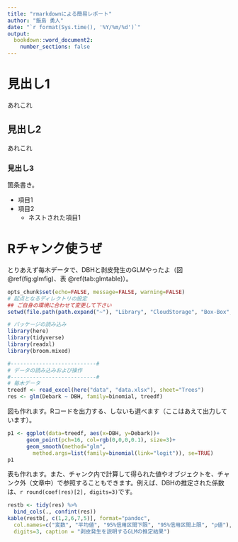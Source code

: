 ```yaml
---
title: "rmarkdownによる簡易レポート"
author: "飯島 勇人"
date: "`r format(Sys.time(), '%Y/%m/%d')`"
output:
  bookdown::word_document2:
    number_sections: false
---
```


# 見出し1
あれこれ

## 見出し2
あれこれ

### 見出し3
箇条書き。

- 項目1
- 項目2
    - ネストされた項目1

# Rチャンク使うぜ
とりあえず毎木データで、DBHと剥皮発生のGLMやったよ（図 \@ref(fig:glmfig)、表 \@ref(tab:glmtable)）。
```r
opts_chunk$set(echo=FALSE, message=FALSE, warning=FALSE)
# 起点となるディレクトリの設定
## ご自身の環境に合わせて変更して下さい
setwd(file.path(path.expand("~"), "Library", "CloudStorage", "Box-Box", "R_lec"))

# パッケージの読み込み
library(here)
library(tidyverse)
library(readxl)
library(broom.mixed)

#---------------------------#
# データの読み込みおよび操作
#---------------------------#
# 毎木データ
treedf <- read_excel(here("data", "data.xlsx"), sheet="Trees")
res <- glm(Debark ~ DBH, family=binomial, treedf)
```

図も作れます。Rコードを出力する、しないも選べます（ここはあえて出力しています）。
```r
p1 <- ggplot(data=treedf, aes(x=DBH, y=Debark))+
      geom_point(pch=16, col=rgb(0,0,0,0.1), size=3)+
      geom_smooth(method="glm",
        method.args=list(family=binomial(link="logit")), se=TRUE)
p1
```

表も作れます。また、チャンク内で計算して得られた値やオブジェクトを、チャンク外（文章中）で参照することもできます。例えば、DBHの推定された係数は、`r round(coef(res)[2], digits=3)`です。
```r
restb <- tidy(res) %>%
  bind_cols(., confint(res))
kable(restb[, c(1,2,6,7,5)], format="pandoc",
  col.names=c("変数", "平均値", "95%信用区間下限", "95%信用区間上限", "p値"),
  digits=3, caption = "剥皮発生を説明するGLMの推定結果")
```


